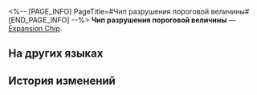 <%-- [PAGE_INFO]
PageTitle=#Чип разрушения пороговой величины#
[END_PAGE_INFO] --%>
{{Предмет Инфобокс
|id          = 250212
|Изображение = Предмет Чип разрушения пороговой величины.png
|Тип         = Expansion Chip
|Инвентарь   = 
|Редкость    = 3
|Эффект      = 
|Описание    = Значительно повышает урон, наносимый атакой по противникам, процент НР которых выше определённого значения.
}}
{{Описание|Игровой предмет в «Эфирных войнах». Экипируйте, чтобы эфирный дух получил особую улучшенную способность.}}
'''Чип разрушения пороговой величины''' — [[Expansion Chip]].

==На других языках==
{{На других языках
|en   = Threshold Disruption Chip
|zhs  = 阈值破坏芯片
|zht  = 閾值破壞晶片
|ja   = チップ「スレッショルドブレイク」
|ko   = 역치 파괴 칩
|es   = Chip de interrupción de umbral
|fr   = Puce de seuil de rupture
|ru   = Чип разрушения пороговой величины
|th   = ชิปทะลวงพิสัย
|vi   = Chip Phá Hoại Ngưỡng
|de   = Chip: Grenzwertstörung
|id   = Threshold Disruption Chip
|pt   = Chip de Interrupção de Limite
}}

==История изменений==
{{История изменений|3.5}}
